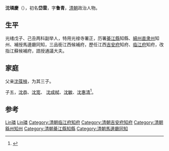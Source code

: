 '''沈璘慶'''（{{bd|1858年||1954年}}），初名'''岱雲'''，字'''鲁青'''，[[清朝|清朝]]政治人物。

== 生平 ==
光绪戊子、己丑两科副举人，特用光禄寺署正，历署[[綦江縣|綦江縣]]知縣、[[綿州直隶州|綿州直隶州]]知州、補授馬邊廳同知，三品銜江西候補府，歷任江西[[吉安府|吉安府]]知府、[[临江府|临江府]]知府，改指江蘇候補府，誥授通議大夫。

== 家庭 ==
父亲[[沈葆楨|沈葆楨]]，为其三子。

子五，[[沈恭|沈恭]]、[[沈宽|沈宽]]、 [[沈成栻|沈成栻]]、[[沈敏|沈敏]]、[[沈惠清|沈惠清]]<ref>{{cite book|editor=黄启权|title=三坊七巷志|date=2009-06|publisher=海潮摄影艺术出版社|location=福州|isbn=978-7-80691-487-8|pages=472|accessdate=2017-01-24}}</ref>。

== 参考 ==
{{reflist}}

{{Authority control}}
{{DEFAULTSORT:Shen}}
[[Category:沈姓|Lin璘]]
[[Category:沈葆楨家族|Lin璘]]
[[Category:清朝临江府知府|Category:清朝临江府知府]]
[[Category:清朝吉安府知府|Category:清朝吉安府知府]]
[[Category:清朝緜州知州|Category:清朝緜州知州]]
[[Category:清朝綦江縣知縣|Category:清朝綦江縣知縣]]
[[Category:清朝馬邊廳同知|Category:清朝馬邊廳同知]]

{{清朝人物小作品}}
